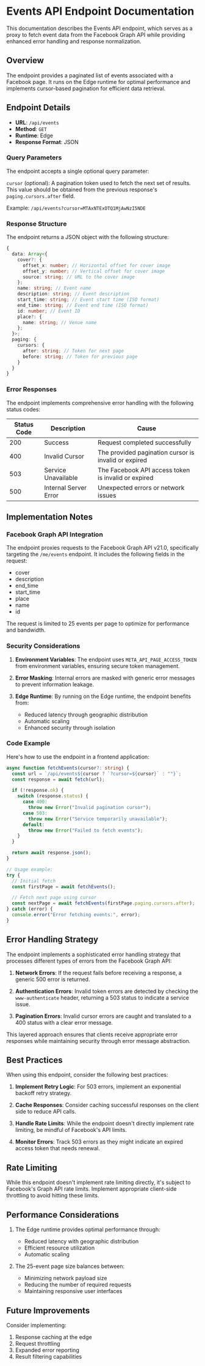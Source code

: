 # Events API Endpoint Documentation

This documentation describes the Events API endpoint, which serves as a proxy to fetch event data from the Facebook Graph API while providing enhanced error handling and response normalization.

## Overview

The endpoint provides a paginated list of events associated with a Facebook page. It runs on the Edge runtime for optimal performance and implements cursor-based pagination for efficient data retrieval.

## Endpoint Details

- **URL**: `/api/events`
- **Method**: `GET`
- **Runtime**: Edge
- **Response Format**: JSON

### Query Parameters

The endpoint accepts a single optional query parameter:

`cursor` (optional): A pagination token used to fetch the next set of results. This value should be obtained from the previous response's `paging.cursors.after` field.

Example: `/api/events?cursor=MTAxNTExOTQ1MjAwNzI5NDE`

### Response Structure

The endpoint returns a JSON object with the following structure:

```typescript
{
  data: Array<{
    cover?: {
      offset_x: number; // Horizontal offset for cover image
      offset_y: number; // Vertical offset for cover image
      source: string; // URL to the cover image
    };
    name: string; // Event name
    description: string; // Event description
    start_time: string; // Event start time (ISO format)
    end_time: string; // Event end time (ISO format)
    id: number; // Event ID
    place?: {
      name: string; // Venue name
    };
  }>;
  paging: {
    cursors: {
      after: string; // Token for next page
      before: string; // Token for previous page
    }
  }
}
```

### Error Responses

The endpoint implements comprehensive error handling with the following status codes:

| Status Code | Description           | Cause                                                |
| ----------- | --------------------- | ---------------------------------------------------- |
| 200         | Success               | Request completed successfully                       |
| 400         | Invalid Cursor        | The provided pagination cursor is invalid or expired |
| 503         | Service Unavailable   | The Facebook API access token is invalid or expired  |
| 500         | Internal Server Error | Unexpected errors or network issues                  |

## Implementation Notes

### Facebook Graph API Integration

The endpoint proxies requests to the Facebook Graph API v21.0, specifically targeting the `/me/events` endpoint. It includes the following fields in the request:

- cover
- description
- end_time
- start_time
- place
- name
- id

The request is limited to 25 events per page to optimize for performance and bandwidth.

### Security Considerations

1. **Environment Variables**: The endpoint uses `META_API_PAGE_ACCESS_TOKEN` from environment variables, ensuring secure token management.

2. **Error Masking**: Internal errors are masked with generic error messages to prevent information leakage.

3. **Edge Runtime**: By running on the Edge runtime, the endpoint benefits from:
   - Reduced latency through geographic distribution
   - Automatic scaling
   - Enhanced security through isolation

### Code Example

Here's how to use the endpoint in a frontend application:

```typescript
async function fetchEvents(cursor?: string) {
  const url = `/api/events${cursor ? `?cursor=${cursor}` : ""}`;
  const response = await fetch(url);

  if (!response.ok) {
    switch (response.status) {
      case 400:
        throw new Error("Invalid pagination cursor");
      case 503:
        throw new Error("Service temporarily unavailable");
      default:
        throw new Error("Failed to fetch events");
    }
  }

  return await response.json();
}

// Usage example:
try {
  // Initial fetch
  const firstPage = await fetchEvents();

  // Fetch next page using cursor
  const nextPage = await fetchEvents(firstPage.paging.cursors.after);
} catch (error) {
  console.error("Error fetching events:", error);
}
```

## Error Handling Strategy

The endpoint implements a sophisticated error handling strategy that processes different types of errors from the Facebook Graph API:

1. **Network Errors**: If the request fails before receiving a response, a generic 500 error is returned.

2. **Authentication Errors**: Invalid token errors are detected by checking the `www-authenticate` header, returning a 503 status to indicate a service issue.

3. **Pagination Errors**: Invalid cursor errors are caught and translated to a 400 status with a clear error message.

This layered approach ensures that clients receive appropriate error responses while maintaining security through error message abstraction.

## Best Practices

When using this endpoint, consider the following best practices:

1. **Implement Retry Logic**: For 503 errors, implement an exponential backoff retry strategy.

2. **Cache Responses**: Consider caching successful responses on the client side to reduce API calls.

3. **Handle Rate Limits**: While the endpoint doesn't directly implement rate limiting, be mindful of Facebook's API limits.

4. **Monitor Errors**: Track 503 errors as they might indicate an expired access token that needs renewal.

## Rate Limiting

While this endpoint doesn't implement rate limiting directly, it's subject to Facebook's Graph API rate limits. Implement appropriate client-side throttling to avoid hitting these limits.

## Performance Considerations

1. The Edge runtime provides optimal performance through:

   - Reduced latency with geographic distribution
   - Efficient resource utilization
   - Automatic scaling

2. The 25-event page size balances between:
   - Minimizing network payload size
   - Reducing the number of required requests
   - Maintaining responsive user interfaces

## Future Improvements

Consider implementing:

1. Response caching at the edge
2. Request throttling
3. Expanded error reporting
4. Result filtering capabilities
